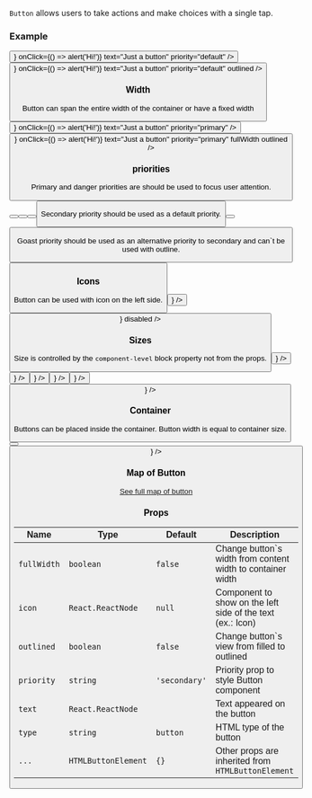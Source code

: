 
`Button` allows users to take actions and make choices with a single tap.

### Example

<Playground>
  <Button
    icon={<IconSearch />}
    onClick={() => alert('Hi!')}
    text="Just a button"
    priority="default"
  />
  <Button
    icon={<IconSearch />}
    onClick={() => alert('Hi!')}
    text="Just a button"
    priority="default"
    outlined
  />
</Playground>

### Width

Button can span the entire width of the container or have a fixed width

<Playground direction="horizontal">
  <Button
    icon={<IconSearch />}
    onClick={() => alert('Hi!')}
    text="Just a button"
    priority="primary"
  />
  <Button
    icon={<IconSearch />}
    onClick={() => alert('Hi!')}
    text="Just a button"
    priority="primary"
    fullWidth
    outlined
  />
</Playground>

### priorities

Primary and danger priorities are should be used to focus user attention.

<Playground>
  <Button text="The main action on the page" priority="primary" />
  <Button text="The main action on the page" priority="primary" outlined />
  <Button text="Alternative action" priority="danger" outlined />
  <Button text="Alternative action" priority="danger" />
</Playground>

Secondary priority should be used as a default priority.

<Playground>
  <Button text="Alternative action" priority="secondary" />
  <Button text="Alternative action" priority="secondary" outlined />
</Playground>

Goast priority should be used as an alternative priority to secondary and can`t be used with outline.

<Playground>
  <block style={{ width: '400px', padding: '30px 50px', background: 'grey' }}>
    <Button text="Alternative action" priority="goast" />
  </block>
</Playground>

### Icons

Button can be used with icon on the left side.

<Playground>
  <Button text="Icon on the left" priority="primary" icon={<IconPlus />} />
  <Button text="Disabled button" priority="primary" icon={<IconSearch />} disabled />
</Playground>

### Sizes

Size is controlled by the `component-level` block property not from the props.

<Playground>
  <block.N>
    <Button priority="primary" text="None" icon={<IconPlus />} />
  </block.N>
  <block.S>
    <Button priority="primary" text="Small" icon={<IconPlus />} />
  </block.S>
  <block.M>
    <Button priority="primary" text="Normal" icon={<IconPlus />} />
  </block.M>
  <block.L>
    <Button priority="primary" text="Large" icon={<IconPlus />} />
  </block.L>
  <block.XL>
    <Button priority="primary" text="Extra Large" icon={<IconPlus />} />
  </block.XL>
  <block.H>
    <Button priority="primary" text="Huge" icon={<IconPlus />} />
  </block.H>
</Playground>

### Container

Buttons can be placed inside the container. Button width is equal to container size.

<Playground direction="horizontal">
  <block.S>
    <Button priority="primary" text="Small" />
  </block.S>
  <block.S>
    <Button priority="primary" text="Small" icon={<IconPlus />} />
  </block.S>
</Playground>

### Map of Button

<a href="/package/woly/component/button-map">See full map of button</a>

### Props

| Name        | Type                | Default       | Description                                                 |
| ----------- | ------------------- | ------------- | ----------------------------------------------------------- |
| `fullWidth` | `boolean`           | `false`       | Change button`s width from content width to container width |
| `icon`      | `React.ReactNode`   | `null`        | Component to show on the left side of the text (ex.: Icon)  |
| `outlined`  | `boolean`           | `false`       | Change button`s view from filled to outlined                |
| `priority`  | `string`            | `'secondary'` | Priority prop to style Button component                     |
| `text`      | `React.ReactNode`   |               | Text appeared on the button                                 |
| `type`      | `string`            | `button`      | HTML type of the button                                     |
| `...`       | `HTMLButtonElement` | `{}`          | Other props are inherited from `HTMLButtonElement`          |
